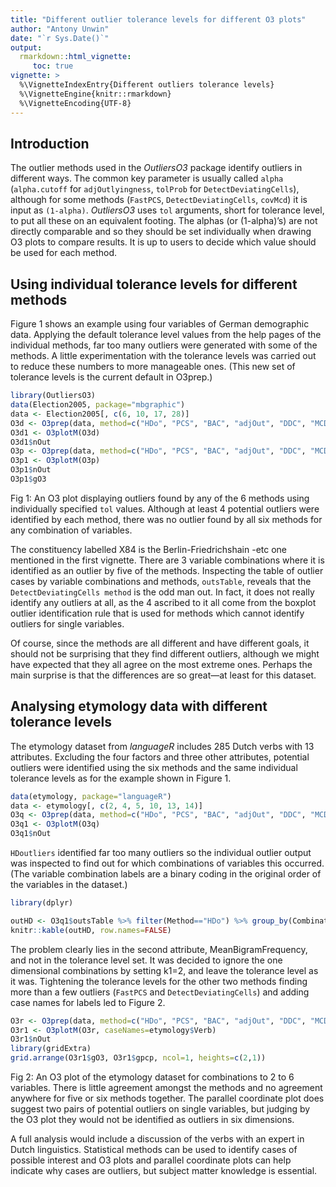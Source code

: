 ```yaml
---
title: "Different outlier tolerance levels for different O3 plots"
author: "Antony Unwin"
date: "`r Sys.Date()`"
output:
  rmarkdown::html_vignette:
     toc: true
vignette: >
  %\VignetteIndexEntry{Different outliers tolerance levels}
  %\VignetteEngine{knitr::rmarkdown}
  %\VignetteEncoding{UTF-8}
---
```



## Introduction
The outlier methods used in the *OutliersO3* package identify outliers in different ways.  The common key parameter is usually called `alpha` (`alpha.cutoff` for `adjOutlyingness`, `tolProb` for `DetectDeviatingCells`), although for some methods (`FastPCS`, `DetectDeviatingCells`, `covMcd`) it is input as `(1-alpha)`. *OutliersO3* uses `tol` arguments, short for tolerance level, to put all these on an equivalent footing.
The alphas (or (1-alpha)'s) are not directly comparable and so they should be set individually when drawing O3 plots to compare results.  It is up to users to decide which value should be used for each method. 


## Using individual tolerance levels for different methods
Figure 1 shows an example using four variables of German demographic data.  Applying the default tolerance level values from the help pages of the individual methods, far too many outliers were generated with some of the methods.  A little experimentation with the tolerance levels was carried out to reduce these numbers to more manageable ones.  (This new set of tolerance levels is the current default in O3prep.)

```r
library(OutliersO3)
data(Election2005, package="mbgraphic")
data <- Election2005[, c(6, 10, 17, 28)]
O3d <- O3prep(data, method=c("HDo", "PCS", "BAC", "adjOut", "DDC", "MCD"), tolHDo=0.05, tolPCS=0.5, tolBAC=0.95, toladj=0.25, tolDDC=0.01, tolMCD=0.5)
O3d1 <- O3plotM(O3d)
O3d1$nOut
O3p <- O3prep(data, method=c("HDo", "PCS", "BAC", "adjOut", "DDC", "MCD"))
O3p1 <- O3plotM(O3p)
O3p1$nOut
O3p1$gO3
```
Fig 1: An O3 plot displaying outliers found by any of the 6 methods using individually specified `tol` values.  Although at least 4 potential outliers were identified by each method, there was no outlier found by all six methods for any combination of variables. 

The constituency labelled X84 is the Berlin-Friedrichshain -etc one mentioned in the first vignette.  There are 3 variable combinations where it is identified as an outlier by five of the methods.  Inspecting the table of outlier cases by variable combinations and methods, `outsTable`, reveals that the `DetectDeviatingCells method` is the odd man out.  In fact, it does not really identify any outliers at all, as the 4 ascribed to it all come from the boxplot outlier identification rule that is used for methods which cannot identify outliers for single variables.

Of course, since the methods are all different and have different goals, it should not be surprising that they find different outliers, although we might have expected that they all agree on the most extreme ones.  Perhaps the main surprise is that the differences are so great---at least for this dataset.

## Analysing etymology data with different tolerance levels
The etymology dataset from *languageR* includes 285 Dutch verbs with 13 attributes.  Excluding the four factors and three other attributes, potential outliers were identified using the six methods and the same individual tolerance levels as for the example shown in Figure 1.

```r
data(etymology, package="languageR")
data <- etymology[, c(2, 4, 5, 10, 13, 14)]
O3q <- O3prep(data, method=c("HDo", "PCS", "BAC", "adjOut", "DDC", "MCD"), tolHDo=0.01, tolPCS=0.005, tolBAC=0.005, toladj=0.1, tolDDC=0.01, tolMCD=0.000001)
O3q1 <- O3plotM(O3q)
O3q1$nOut
```

`HDoutliers` identified far too many outliers so the individual outlier output was inspected to find out for which combinations of variables this occurred.  (The variable combination labels are a binary coding in the original order of the variables in the dataset.)

```r
library(dplyr)
```

```r
outHD <- O3q1$outsTable %>% filter(Method=="HDo") %>% group_by(Combination) %>% summarise(num=n()) %>% filter(num>5)
knitr::kable(outHD, row.names=FALSE)
```

The problem clearly lies in the second attribute, MeanBigramFrequency, and not in the tolerance level set.  It was decided to ignore the one dimensional combinations by setting k1=2, and leave the tolerance level as it was.  Tightening the tolerance levels for the other two methods finding more than a few outliers (`FastPCS` and `DetectDeviatingCells`) and adding case names for labels led to Figure 2.

```r
O3r <- O3prep(data, method=c("HDo", "PCS", "BAC", "adjOut", "DDC", "MCD"), k1=2, tolHDo=0.01, tolPCS=0.0025, tolBAC=0.005, toladj=0.1, tolDDC=0.005, tolMCD=0.000001)
O3r1 <- O3plotM(O3r, caseNames=etymology$Verb)
O3r1$nOut
library(gridExtra)
grid.arrange(O3r1$gO3, O3r1$gpcp, ncol=1, heights=c(2,1))
```

Fig 2: An O3 plot of the etymology dataset for combinations to 2 to 6 variables.  There is little agreement amongst the methods and no agreement anywhere for five or six methods together.  The parallel coordinate plot does suggest two pairs of potential outliers on single variables, but judging by the O3 plot they would not be identified as outliers in six dimensions.

A full analysis would include a discussion of the verbs with an expert in Dutch linguistics.  Statistical methods can be used to identify cases of possible interest and O3 plots and parallel coordinate plots can help indicate why cases are outliers, but subject matter knowledge is essential.




